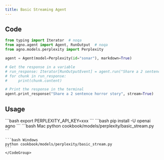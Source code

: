 ```yaml
---
title: Basic Streaming Agent
---
```


## Code

```python cookbook/models/perplexity/basic_stream.py
from typing import Iterator  # noqa
from agno.agent import Agent, RunOutput  # noqa
from agno.models.perplexity import Perplexity

agent = Agent(model=Perplexity(id="sonar"), markdown=True)

# Get the response in a variable
# run_response: Iterator[RunOutputEvent] = agent.run("Share a 2 sentence horror story", stream=True)
# for chunk in run_response:
#     print(chunk.content)

# Print the response in the terminal
agent.print_response("Share a 2 sentence horror story", stream=True)

```

## Usage

<Steps>
  <Snippet file="create-venv-step.mdx" />

  <Step title="Set your API key">
    ```bash
    export PERPLEXITY_API_KEY=xxx
    ```
  </Step>

  <Step title="Install libraries">
    ```bash
    pip install -U openai agno
    ```
  </Step>

  <Step title="Run Agent">
    <CodeGroup>
    ```bash Mac
    python cookbook/models/perplexity/basic_stream.py
    ```

    ```bash Windows
    python cookbook/models/perplexity/basic_stream.py
    ```
    </CodeGroup>
  </Step>
</Steps>
